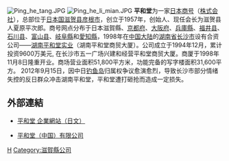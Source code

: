 {{改善來源|2009年8月}}
[[File:Ping_he_tang.JPG|thumb]]
[[File:Ping_he_li_mian.JPG|thumb]]
'''平和堂'''为一家[[日本|日本]][[公司|商号]]（[[株式会社|株式会社]]），总部位于[[日本|日本国]][[滋贺县|滋贺县]][[彦根市|彦根市]]，创立于1957年，创始人、现任会长为滋贺县人夏原平次郎。商号网点分布于日本滋賀縣、[[京都府|京都府]]、[[大阪府|大阪府]]、[[兵庫縣|兵庫縣]]、[[福井县|福井县]]、[[石川县|石川县]]、[[富山县|富山县]]、[[岐阜縣|岐阜縣]]和[[愛知縣|愛知縣]]，1998年在[[中国大陆|中国大陆]]的[[湖南|湖南省]][[长沙|长沙市]]设有合资公司——[[湖南平和堂实业有限公司|湖南平和堂实业]]（湖南平和堂商贸大厦）。公司成立于1994年12月，累计投资9600万美元, 在长沙市五一广场兴建和经营平和堂商贸大厦。商厦于1998年11月8日隆重开业。商场营业面积51,800平方米，功能完备的写字楼面积31,600平方。
2012年9月15日，因中日[[钓鱼岛|钓鱼岛]]归属权争议愈演愈烈，导致长沙市部分情绪失控的反日群众冲击湖南平和堂，平和堂遭打砸抢而造成一定损失。
== 外部連結 ==
*[https://web.archive.org/web/20100104033816/http://www.heiwado.co.jp/ 平和堂 企業網站（日文）]
{{commonscat|Heiwado}}
*[http://www.heiwado.cn 平和堂（中国）有限公司] {{Wayback|url=http://www.heiwado.cn/ |date=20100111064724 }}

[[Category:日本零售商|H]]
[[Category:滋賀縣公司|Category:滋賀縣公司]]

{{japan-company-stub}}